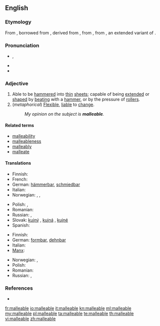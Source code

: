 ==English==

===Etymology===
From {{etyl|enm}} {{term|malliable|lang=enm}}, borrowed from {{etyl|LL.}} {{term|malleabilis|malleābilis|lang=la}}, derived from {{term|malleare|malleāre|to hammer|lang=la}}, from {{term|malleus||hammer|lang=la}}, from {{proto|Indo-European|mal-ni-|crushing}}, an extended variant of {{proto|Indo-European|melH₂-|crush, grind}}.

===Pronunciation===
* {{a|US}} {{IPA|/ˈmæliəbəl/}}, {{SAMPA|/"m{li@b@l/}}
* {{audio|en-us-malleable.ogg|Audio (US)}}
* {{hyphenation|mal|le|a|ble}}

===Adjective===
{{en-adj}}

# Able to be [[hammer]]ed into [[thin]] [[sheet]]s; capable of being [[extend]]ed or [[shape]]d by [[beat]]ing with a [[hammer]], or by the pressure of [[roller]]s.
# (''metaphorical'') [[flexible|Flexible]], [[liable]] to [[change]].
#: ''My opinion on the subject is '''malleable'''.''

====Related terms====
* [[malleability]]
* [[malleableness]]
* [[malleably]]
* [[malleate]]

====Translations====
{{trans-top|able to be hammered into thin sheets}}
* Finnish: {{t-|fi|taottava}}
* French: {{t+|fr|malléable}}
* German: [[hämmerbar]], [[schmiedbar]]
* Italian: {{t+|it|malleabile}}
* Norwegian: {{t-|no|bøyelig}}, {{t-|no|fleksibel}}, {{t-|no|smidig}}
{{trans-mid}}
* Polish: {{t|pl|kowalny|m}}, {{t|pl|kujny|m}}
* Romanian: {{t+|ro|maleabil}}
* Russian: {{t+|ru|ковкий}}, {{t+|ru|пластичный}}
* Slovak: [[kujný]] {{m}}, [[kujná]] {{f}}, [[kujné]] {{n}}
* Spanish: {{t-|es|maleable}}
{{trans-bottom}}

{{trans-top|liable to change}}
* Finnish: {{t-|fi|mukautuvainen}}
* German: [[formbar]], [[dehnbar]]
* Italian: {{t+|it|malleabile}}
* [[Manx]]: {{t|gv|so-lhoobagh}}
{{trans-mid}}
* Norwegian: {{t-|no|fleksibel}}, {{t-|no|smidig}}
* Polish: {{t|pl|podatny|m}}
* Romanian: {{t+|ro|maleabil}}
* Russian: {{t+|ru|податливый}}, {{t+|ru|восприимчивый}}
{{trans-bottom}}

===References===
* {{R:Webster 1913}}

[[fr:malleable]]
[[io:malleable]]
[[it:malleable]]
[[kn:malleable]]
[[ml:malleable]]
[[my:malleable]]
[[pl:malleable]]
[[ta:malleable]]
[[te:malleable]]
[[th:malleable]]
[[vi:malleable]]
[[zh:malleable]]